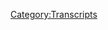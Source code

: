 {{Transcript
    | title         = [[747: November 11, 2022]]
    | caption       = [https://knowledgefight.libsyn.com/747-november-11-2022 Listen to this episode on Libsyn]
    | episodeNumber = [[747: November 11, 2022|747]]
    | length        = 01:12:52
}}

{{MessageBox
    | header     = Warning: Bot Generated Content
    | text       = This transcript was automatically generated by transcription software and likely contains many mistakes and misattributions. Please check the audio for definitive quotes, attribution, and context.
    | image      = N3yvass4myg91.webp
    | imagewidth = 50px
    | id         = warning
}}

{{TranscriptBlock
    | name      = Alex Jones
    | timestamp = 00:00:04.000
    | text      = Red Alert. Red alert. Red alert. Red alert. Knowledge five days. Damn, Jordan, I'm sweating. Knowledge party.com It's time to pray.
}}

{{TranscriptBlock
    | name      = Donald Trump
    | timestamp = 00:00:21.000
    | text      = I have great respect for knowledge like knowledge.
}}

{{TranscriptBlock
    | name      = Alex Jones
    | timestamp = 00:00:25.000
    | text      = I'm sick of them posing as if they're the good guys. Xiang V or the bad guy. Knowledge.
}}

{{TranscriptBlock
    | name      = Donald Trump
    | timestamp = 00:00:30.000
    | text      = Dan and Jordan knowledge fight.
}}

{{TranscriptBlock
    | name      = Alex Jones
    | timestamp = 00:00:35.000
    | text      = Need money. Andy and Andy are shopping Andy and Ken handy in Kansas. Bray Andy in Kansas, you're on the airplane for a huge fan. I love your word, knowledge by knowledge fight.com. Hey,
}}

{{TranscriptBlock
    | name      = Dan
    | timestamp = 00:00:59.000
    | text      = everybody, welcome back to knowledge Friday. I'm Dan. I'm Jordan. We're a couple dudes like to sit around worship at the altar of saline and talk a little bit about Alex Jones.
}}

{{TranscriptBlock
    | name      = Jordan
    | timestamp = 00:01:07.000
    | text      = Oh, indeed, we are damn Jordan. Dan. Jordan, I have a quick question for Dan, what's your bright spot
}}

{{TranscriptBlock
    | name      = Dan
    | timestamp = 00:01:11.000
    | text      = today? Well, my bright spot today is I'd like to thank everybody who responded to the call for submissions. Yes, to the anticommunism library more than you would have expected. There have been a few and I appreciate it. We will start building that. And, you know, go. We'll see where that takes us. It's a very exciting new project. I mean, I hope it's not back to the 60. Me as well. But we'll see. I want to try and create a nice compendium of Yeah, on to the zoom.
}}

{{TranscriptBlock
    | name      = Jordan
    | timestamp = 00:01:45.000
    | text      = I mean, you quite almost literally want to always have the documents at this point. Yeah, yeah. You want
}}

{{TranscriptBlock
    | name      = Dan
    | timestamp = 00:01:51.000
    | text      = them? Yeah, man. And there's something like so interesting about holding these, like these pieces of weirdo history, like these American opinions, and one of them is addressed. Some of them have address labels on them. Oh, my God. One of them went to a guy in Monaco.
}}

{{TranscriptBlock
    | name      = Jordan
    | timestamp = 00:02:12.000
    | text      = Okay, yeah. All right.
}}

{{TranscriptBlock
    | name      = Dan
    | timestamp = 00:02:13.000
    | text      = Guy in Monaco was reading John Birch stuff. And somehow that's ended up in my hands. Nuts. Yeah,
}}

{{TranscriptBlock
    | name      = Jordan
    | timestamp = 00:02:19.000
    | text      = there is there is a part of me that he's like, I walked in and I saw those and it was a little bit like catching you with dirty magazines. Like it felt a little bit like, Dan, you shouldn't have those out. Well,
}}

{{TranscriptBlock
    | name      = Dan
    | timestamp = 00:02:31.000
    | text      = wait till wait till they're just everywhere. Exactly. And then also, I wanted to take this opportunity to say to folks, you know, buttons are still coming out. They're still being sent. I hope to have it done by the end of the year to give some just a little bit of an idea. I'm going through the the email inbox from first received to most recent Yeah, and I've 3000 emails. She Yes. We are now boy after sending out I have no idea how many already? Yeah,
}}

{{TranscriptBlock
    | name      = Jordan
    | timestamp = 00:03:04.000
    | text      = there is. There is the thing about us only being two people.
}}

{{TranscriptBlock
    | name      = Dan
    | timestamp = 00:03:08.000
    | text      = Yeah, yeah. Yep. Yep. And having really no situational awareness. How many people are listening to zero? Yeah,
}}

{{TranscriptBlock
    | name      = Jordan
    | timestamp = 00:03:16.000
    | text      = absolutely no concept. We'll have like, I got an email from somebody who's like, we can help you track your listener base. And I was like, that's with what magic? Why, what are you talking
}}

{{TranscriptBlock
    | name      = Dan
    | timestamp = 00:03:27.000
    | text      = about? Yeah, an email. I'm gonna get us in touch with your team. What what are you what? Why talk to Stelter.
}}

{{TranscriptBlock
    | name      = Jordan
    | timestamp = 00:03:34.000
    | text      = That's where we talk. Okay. So you're What about you? My bright spot is, I don't know if you've heard of these two. young up and coming, gentlemen, Dave Anthony and Gareth Reynolds. I've spoken to them. Yes, you have they have still not spoken to me. I think that's on purpose. At this point.
}}

{{TranscriptBlock
    | name      = Dan
    | timestamp = 00:03:52.000
    | text      = I think they would be willing to talk to you.
}}

{{TranscriptBlock
    | name      = Jordan
    | timestamp = 00:03:56.000
    | text      = wheeling. No, they have a new show called the pastimes. And it could not be more like i It is my alley in a way that I can't even comprehend like, newspaper base. Yeah. So what do you does what Dave does, it's completely different from the dial up. See Dave read something to Gareth who reacts to it? No, but he picks a newspaper from, you know, a random place in the past or whatever, and just reads it to you. And the reason that this hit me so hard is because the moment we listened to it, I remembered that when I was growing up in my hometown, there's this historical society that had all these microfiche newspapers. And I fucking read constantly. I loved reading those to the point where one sentence is always stuck out in that sentence like little fragment has always stuck in my head, which is just another hand went missing, like and it's like, I cannot believe I can't believe this
}}

{{TranscriptBlock
    | name      = Dan
    | timestamp = 00:04:55.000
    | text      = yet. Newspapers used to be a little different. And the writing of it was a little different. And it's no a you know, like, the days of hams going.
}}

{{TranscriptBlock
    | name      = Jordan
    | timestamp = 00:05:06.000
    | text      = Local paper support local paper. Write the message. It is it is so much
}}

{{TranscriptBlock
    | name      = Dan
    | timestamp = 00:05:12.000
    | text      = if you want to hear about ham fest, yeah.
}}

{{TranscriptBlock
    | name      = Jordan
    | timestamp = 00:05:16.000
    | text      = I couldn't. I was so angry too when I listened to it because I was like, that was my childhood and they turned it into a show God damn. Show. Exactly, no, but it's great. It's really, really great.
}}

{{TranscriptBlock
    | name      = Dan
    | timestamp = 00:05:29.000
    | text      = I've not had a chance to check it out yet, but I've heard from multiple people that it's quite good. I'll give that a little list. And I'll see if I can reach out to David.
}}

{{TranscriptBlock
    | name      = Jordan
    | timestamp = 00:05:39.000
    | text      = That'll be offensive.
}}

{{TranscriptBlock
    | name      = Dan
    | timestamp = 00:05:41.000
    | text      = So Jordan, today we have an episode to go over. We're going to be talking about Friday's show. That's November 11 2022. Okay. This is post midterm. Post Alex having another half billion dollars tacked on to his shit post having his assets somewhat frozen until there's a hearing in early December, I believe. Yes. So yeah, he's he's, he's no, he's it away. Oh, why do you think but actually, you would not know it by just listening to this episode. This episode is kind of just dumb. And I ended up spending way too much fucking time on something that is completely pointless. And we'll discuss it when we get to it.
}}

{{TranscriptBlock
    | name      = Jordan
    | timestamp = 00:06:23.000
    | text      = Do you mean one of our highlights of the show?
}}

{{TranscriptBlock
    | name      = Dan
    | timestamp = 00:06:26.000
    | text      = Yes. So we'll get down to business on this. But before we do, let's say hello to some new walk. Oh, that's great idea. So first opening arguments as associate Morgan Stringer, thank you so much. You are now ballsy walk.
}}

{{TranscriptBlock
    | name      = Alex Jones
    | timestamp = 00:06:37.000
    | text      = I'm a policy wonk. Thank
}}

{{TranscriptBlock
    | name      = Jordan
    | timestamp = 00:06:38.000
    | text      = you very much I
}}

{{TranscriptBlock
    | name      = Dan
    | timestamp = 00:06:38.000
    | text      = do next Jordans laugh is everything. And I know because I'm a Jordan too. Thank you so much for now policy walk.
}}

{{TranscriptBlock
    | name      = Alex Jones
    | timestamp = 00:06:45.000
    | text      = I'm a policy wonk.
}}

{{TranscriptBlock
    | name      = Dan
    | timestamp = 00:06:46.000
    | text      = Thank you very much. Next gorilla with a Squatch mask like yours.
}}

{{TranscriptBlock
    | name      = Alex Jones
    | timestamp = 00:06:51.000
    | text      = On the post walk.
}}

{{TranscriptBlock
    | name      = Dan
    | timestamp = 00:06:52.000
    | text      = I don't know why I couldn't. I couldn't not read that in the Heroes in a half shell rhythm.
}}

{{TranscriptBlock
    | name      = Jordan
    | timestamp = 00:06:57.000
    | text      = You don't know what just happened? I think I just got kicked in the gut.
}}

{{TranscriptBlock
    | name      = Dan
    | timestamp = 00:07:02.000
    | text      = The man the myth and now the policy wall. Thank you so much. You are now policy.
}}

{{TranscriptBlock
    | name      = Alex Jones
    | timestamp = 00:07:05.000
    | text      = Well, I'm a policy wonk.
}}

{{TranscriptBlock
    | name      = Jordan
    | timestamp = 00:07:06.000
    | text      = Thank you very much.
}}

{{TranscriptBlock
    | name      = Dan
    | timestamp = 00:07:07.000
    | text      = Next Kiki's brightspot delivery service. Thank you so much. You are now policy walk. I'm a policy. Thank you very much and stop it. But I appreciate it. Alyssa. Pam, thank you so much. You are now policy walk.
}}

{{TranscriptBlock
    | name      = Alex Jones
    | timestamp = 00:07:19.000
    | text      = I'm a policy wonk.
}}

{{TranscriptBlock
    | name      = Jordan
    | timestamp = 00:07:20.000
    | text      = Thank you very much.
}}

{{TranscriptBlock
    | name      = Dan
    | timestamp = 00:07:22.000
    | text      = And we had a technocrat in the mix here, Jordan, so thank you so much to Jackson, Mississippi doesn't have running water and no one seems to care. Please send help. Oh, boy. We are not the sort of people to
}}

{{TranscriptBlock
    | name      = Jordan
    | timestamp = 00:07:32.000
    | text      = don't send emergency messages
}}

{{TranscriptBlock
    | name      = Dan
    | timestamp = 00:07:34.000
    | text      = through a timely message.
}}

{{TranscriptBlock
    | name      = Jordan
    | timestamp = 00:07:37.000
    | text      = Oh, no.
}}

{{TranscriptBlock
    | name      = Dan
    | timestamp = 00:07:38.000
    | text      = But you are now technocratic.
}}

{{TranscriptBlock
    | name      = Alex Jones
    | timestamp = 00:07:40.000
    | text      = I'm a policy wonk. Telling you brilliant someone someone sodomized sent me a bucket of poop daddy sharp. Jar Jar Binks has a Caribbean black action. He's a loser. Little little teeny, baby. I don't want to hate black people. I renounced Jesus Christ.
}}

{{TranscriptBlock
    | name      = Dan
    | timestamp = 00:08:00.000
    | text      = Thank you so much. So during today? No, not all the returns have come in? Sure. Drum. And so there's still a little bit of bit of optimism. Here.
}}

{{TranscriptBlock
    | name      = Jordan
    | timestamp = 00:08:13.000
    | text      = Still, when the Senate in this time they might still win the Senate. That's
}}

{{TranscriptBlock
    | name      = Dan
    | timestamp = 00:08:17.000
    | text      = what we're talking about. Right.
}}

{{TranscriptBlock
    | name      = Alex Jones
    | timestamp = 00:08:19.000
    | text      = The Republicans are winning the races in Arizona, and Nevada, despite beach days. out of the woods yet stay with us for this live emergency broadcast. It's Friday.
}}

{{TranscriptBlock
    | name      = Dan
    | timestamp = 00:08:31.000
    | text      = So they lost both of those. Yeah. But hope springs eternal on Friday. Yeah. And they have not had to turn this into a voter fraud conspiracy just yet. It is kind
}}

{{TranscriptBlock
    | name      = Jordan
    | timestamp = 00:08:42.000
    | text      = of funny how they like if they had would've been wit, if the Democrats had been waiting by more, the Republicans almost would have been in a more comfortable position to claim that it was fraud, as opposed to having like a lead for so long that they're like, well, we can't call it fraud yet. You know, like, we
}}

{{TranscriptBlock
    | name      = Dan
    | timestamp = 00:09:00.000
    | text      = don't say fraud until you see the whites of their
}}

{{TranscriptBlock
    | name      = Jordan
    | timestamp = 00:09:03.000
    | text      = ugly but also, you know,
}}

{{TranscriptBlock
    | name      = Dan
    | timestamp = 00:09:05.000
    | text      = so Alex is a news story that has nothing to do with the political sphere. And I thought this was really really shitty.
}}

{{TranscriptBlock
    | name      = Alex Jones
    | timestamp = 00:09:13.000
    | text      = There's a lot of other big news, we're gonna be hitting. You know, in the last 20 years, they've used mRNA technology in hundreds of studies, with volunteers, not just here, but around 20 years, you know of and in every case, a large portion of the individuals that have been tested on them die horribly painful deaths. Their brains rot their livers liquefy their blood. coagulates. Right. And it's happened again. New York man dies while being treated with experimental gene editing technology. CRISPR. What do you think they just did? With the mRNA shots to hundreds and hundreds And hundreds if not over a million people that dug it.
}}

{{TranscriptBlock
    | name      = Dan
    | timestamp = 00:10:02.000
    | text      = So Alex has not in any way established that mRNA technology used in tests in the past has killed a ton of people. I would fact check this, but he's not being specific about what tests he's talking about. So he's not even really making a claim worth being taken seriously. If he has some examples, I'd be happy to engage with him at that point, but this is just talking shit. What Alex is saying isn't true. And that's why he has no specifics. Well,
}}

{{TranscriptBlock
    | name      = Jordan
    | timestamp = 00:10:25.000
    | text      = based upon what he's saying the description of the symptoms that he's describing brain rot, it is happening, liver, it has happened one time before that I can recall and that was at a certain point. The Ark of the Covenant was opened. Sure. RNA Ark. Yes, exactly. And if you don't avert your eyes from the mRNA, that's what happened. RNR m&r Mr.
}}

{{TranscriptBlock
    | name      = Dan
    | timestamp = 00:10:49.000
    | text      = Mr. anarch. And Matt.
}}

{{TranscriptBlock
    | name      = Jordan
    | timestamp = 00:10:51.000
    | text      = I'm Mr. anarch. Yes, yes, there
}}

{{TranscriptBlock
    | name      = Dan
    | timestamp = 00:10:52.000
    | text      = we go. So as for this New York man, Alex doesn't have any of the information on this that's worth reporting. Like there's nothing that he knows. That brings us to the level of it being something that should be on his show, right. And he's being a real shithead. Yeah, this is about 27 year old Terry Horrigan, who suffered from a very rare form of muscular dystrophy. His brother, Richard was the head of a nonprofit called cure rare disease, which had led a push for exploring gene editing therapy possibilities for conditions like the one his brother had. Dairy was going to get a tailor made treatment, and had signed up for it. But he passed. According to stat news, quote, it's unclear when or even if he received the experimental treatment. In reality, this is a rare condition that is pretty commonly fatal. It's been estimated that between the ages of 20 and 2586, out of 1000, patients with this condition would die. And past the age of 40. That number goes up to 336 out of 1000. Every year. Yeah, the median survival age of someone born in the year that Terry was with this condition is 28.1 years, right, which is close to 27, which was the age that he is right. We don't know if he even got the treatment. And even if he did, we have no idea if it was connected to his passing. Even if we do find out that it was connected to the treatment, it wasn't an mRNA treatment, and this has nothing to do with COVID vaccines. Alex is a monster trying to capitalize on this young man's death and exploit him. So he can be used as a prop to push anti Vax bullshit. It's disgraceful. And if I were this guy's brother, I would probably think about suing Yeah,
}}

{{TranscriptBlock
    | name      = Jordan
    | timestamp = 00:12:24.000
    | text      = yeah, I mean, this, leave this one alone, I feel like this is a situation, if I understand correctly, where there's a nonprofit does, like geared towards people who have diseases that are essentially, you know, impossible for a pharmacy company or anything to think, well, we need to develop a therapy for them, it wouldn't be within their profit motive, right. So you're not going to wind up getting all of the trials and everything you need to develop any therapy within any kind of reasonable length of time through the FDA or all of those possible channels. If you go through all these testings and all that stuff, something along those lines, where it is, hey, we've got this rare disease. We've got people who are in a situation where it's like, hey, oh, my God, this hasn't been tested enough. Who fucking cares? Man?
}}

{{TranscriptBlock
    | name      = Dan
    | timestamp = 00:13:12.000
    | text      = I don't know. Another one. I haven't looked into it enough to know. So I don't want to sign off on your description. I'm not saying that there has to be some safe and done like, vitro course. Right?
}}

{{TranscriptBlock
    | name      = Jordan
    | timestamp = 00:13:25.000
    | text      = I'm not I'm not saying they're like, Hey, we found something in the woods. Let's see
}}

{{TranscriptBlock
    | name      = Dan
    | timestamp = 00:13:29.000
    | text      = if it works. I don't think I don't think it is like that. But I do. I do think that there is something to the, the, you know, just the reality that some of these larger pharmaceutical companies wouldn't explore, it wouldn't be in their interest to explore some of these things. So that's some of the work that's left to smaller nonprofits. That's more
}}

{{TranscriptBlock
    | name      = Jordan
    | timestamp = 00:13:48.000
    | text      = my Yeah, my my description is that they wouldn't have any reason because they are about money.
}}

{{TranscriptBlock
    | name      = Dan
    | timestamp = 00:13:53.000
    | text      = Yeah. And, you know, this, this is said, No matter no matter what, and Alex using it, for his own purposes, sucks, and he can go fuck himself. Just leave everybody
}}

{{TranscriptBlock
    | name      = Jordan
    | timestamp = 00:14:03.000
    | text      = like that alone.
}}

{{TranscriptBlock
    | name      = Dan
    | timestamp = 00:14:04.000
    | text      = So now back to politics.
}}

{{TranscriptBlock
    | name      = Alex Jones
    | timestamp = 00:14:06.000
    | text      = So that's coming up as well. And boy, a bunch of globalist have come out announced world government. We've got that for him.
}}

{{TranscriptBlock
    | name      = Jordan
    | timestamp = 00:14:12.000
    | text      = I was nice of them, and got that free return. Coming up next, you're gonna jump
}}

{{TranscriptBlock
    | name      = Alex Jones
    | timestamp = 00:14:18.000
    | text      = right into all of the election news. And boy, we suspected fraud Tuesday night, but now the evidence is overwhelming. You've got the trump the Santa Civil War kicked off by Trump got mixed feelings about that.
}}

{{TranscriptBlock
    | name      = Jordan
    | timestamp = 00:14:32.000
    | text      = But you do. I mean, that's how civil wars are supposed to work. You're supposed to have mixed feelings. I mean, you know, when you're fighting brother against brother, the point, not the ideological let's stop slavery part. Obviously.
}}

{{TranscriptBlock
    | name      = Dan
    | timestamp = 00:14:45.000
    | text      = Alex doesn't have mixed feelings about the Civil War. mixed feelings about this one. Yes. So Alex has no concrete evidence in any way of election fraud. Sure, but he has now definitively proven it. Yeah. Also every single app pisode not every episode but a lot of episodes you can go back through like a decade ago, 15 years ago and he'll say the globalists are announcing world government it is they finally come out and said it, though again, really, wow. The blase
}}

{{TranscriptBlock
    | name      = Jordan
    | timestamp = 00:15:12.000
    | text      = nature of the way he describes it too, as though it's another blind news item coming up. Like listen, if there's actually World Government announced, I'm going to hear about it as more of a big deal. The globalists
}}

{{TranscriptBlock
    | name      = Dan
    | timestamp = 00:15:23.000
    | text      = have announced world government and in other news, squirrel waterski.
}}

{{TranscriptBlock
    | name      = Jordan
    | timestamp = 00:15:28.000
    | text      = Exactly. Another ham stolen. Stolen. Yes, exactly.
}}

{{TranscriptBlock
    | name      = Dan
    | timestamp = 00:15:34.000
    | text      = So Alex does not like this idea that Trump and DeSantis are fighting. And I get it. I understand.
}}

{{TranscriptBlock
    | name      = Alex Jones
    | timestamp = 00:15:41.000
    | text      = Also, we're going to be looking at what Trump said last night on his Twitter social coming out and attacking Governor DeSantis not a good idea. That's exactly what the corporate media wants. They that CNN, New York Times, Fox News, all of the establishment media, other than a few exceptions, like Eric Carlson, have come out and have praised the Sanish and attacked Trump and said that Trump's The reason we didn't win bigger in the midterms and all this made up garbage to get us fighting with each other and Trump with his ego as big as the moon has taken the bait you know, I love Trump and come out and attack the Santas with a Santa says never attack from and so now it's not about a stolen election or an attempt to steal. Now it's not about Biden being at and a geriatric patients not about Fetterman manga, mentally destroyed, giant zombie goblin leader. It's none of that. It's all about Trump, the Santas and Trump is the reason Republicans didn't win bigger total distraction from reality and Trump has waded straight into it and is attacking to Sanders. I wish he would just stop.
}}

{{TranscriptBlock
    | name      = Dan
    | timestamp = 00:16:54.000
    | text      = Zombie goblin leader, Alex was struggling to land that sentence. Ooh, boy. So you can hear Alex expressing something in this clip that makes a lot of sense. He doesn't like the idea of Trump and DeSantis fighting because that's a competing narrative from his own. And it's one that he can't really profit from. Alex wants all the right wing audience to be swept up in the stop the steel type stuff where he could do another dumb caravan tour and yell at rallies about how much proof he has of election fraud. That's great for Alex because he can make a lot of money off that he never has to prove a damn thing and he gets to be seen as the crusading hero of the Patriots. Conversely, Trump DeSantis is a dead end. That fight is no good for Alex because neither choice is really that great for his bottom line. And if the audience is forced to pick a side because they're fighting, Alex is expected to have a position. Yep, Alex's already done his whole I give Trump two weeks to come out against the vaccine, or else I'll attack him and Trump didn't give a single shit. Alex has already embarrassed himself with his constant. I swear I'm leaving this time for real stuff that he does. If he does actually decide that he doesn't want to be on Trump's side anymore, who cares? It won't have any impact and the only result will be pissing off the members of his audience that still like Trump, and staying as things are and being on Trump's team again is also embarrassing because Alex made all these ultimatums and Trump didn't care which shows that Alex is a spineless coward. On the flip side, going over to DeSantis has its own problems. Many of the listeners, particularly long term listeners have a little bit of hero fatigue. They were sold a bill of goods about how Trump was going to change everything and he was the God appointed leader they needed to trust no matter what and what did it amount to, basically nothing but chaos and an ego driven asshole picking fights. Having gone through all that it's understandable if many of the listeners aren't super keen to adopt a new God King, once bitten, twice shy and all that you would think there's problems here with this fight. This is not the state of affairs Alex wants to see, in a perfect world, Trump and DeSantis would work together or at very least, they would be like kind of respecting opponents. So Alex wouldn't have to pick aside this early. This is clearly bad for his wallet at this point.
}}

{{TranscriptBlock
    | name      = Jordan
    | timestamp = 00:19:01.000
    | text      = Yeah. I mean, I feel like the the main issue for him is he's kind of pot committed with Trump less because of the electoral reality kind of situation. And more so just because of the personality connection to the two of them. He's not going to relate to DeSantis and DeSantis is never going to give Alex a bone.
}}

{{TranscriptBlock
    | name      = Dan
    | timestamp = 00:19:26.000
    | text      = Probably not. You know, although, you know, you never really would think that I'd be been surprised by stuff true. That is true. Just antas could get desperate.
}}

{{TranscriptBlock
    | name      = Jordan
    | timestamp = 00:19:36.000
    | text      = True, but I mean, if the point that everybody is making about their fight is that people are tired of Trump and would rather have DeSantis someone who is less like Trump, it makes even way less sense for Ed DeSantis to be like, and now Alex is my buddy row. You don't want that loud, bombastic asshole right
}}

{{TranscriptBlock
    | name      = Dan
    | timestamp = 00:19:54.000
    | text      = round. Yeah, it would sort of lessen the appeal of the I'm not Trump. Exactly. Yeah. You make a good point there. Yeah. So I feel like we're I think that is right. You're right that Alex is sort of pot committed with Trump. Yeah. But I also don't think he understands that Not at all. And he should, you know, just like on our last episode, Alexander was saying that Infowars there his ride or dies, right, right. And I think Alex should stay to his his word and be a ride or die with Trump.
}}

{{TranscriptBlock
    | name      = Jordan
    | timestamp = 00:20:24.000
    | text      = Here's what I say. Here's what I say that they have to do. This is the smart play for Alex, okay. Say I don't care which of them comes out on top. Because whoever comes out on top is going to be the better candidate, because they're going to fight each other so much harder than any Democrat could fight, that all of their bullshit will be out. And by the time that we're ready to play against the Democrats will be unstoppable. iron sharpens iron that kind of
}}

{{TranscriptBlock
    | name      = Dan
    | timestamp = 00:20:52.000
    | text      = I like this. Except it doesn't work when it's Trump and dissent because that's gonna get so ugly. I know. But that's what they want. Right? So but they don't know because you you can't hold back while it's getting ugly. Right? Like, like, let's see who comes out on top. everyone's throat shit.
}}

{{TranscriptBlock
    | name      = Jordan
    | timestamp = 00:21:11.000
    | text      = But that's, that would be the fun thing. That's what they that's what they what would drive money to Alex is nonstop fighting.
}}

{{TranscriptBlock
    | name      = Dan
    | timestamp = 00:21:19.000
    | text      = Sure, but you'd have to have your side in the back can't. You can't have nonstop fighting and it being like, well, let's look at these two fight, like watching Trump and Hillary in 2016 wouldn't have been valuable to Alex if he wasn't like into Trump and hated Hillary. Sure. Sure. Sure. That is what drove the interest of the audience. Right? And so like, if it's two guys who you're both you're supposed to like both of them, and they fucking hate each other. Right? That's kind of difficult. But here's
}}

{{TranscriptBlock
    | name      = Jordan
    | timestamp = 00:21:49.000
    | text      = the thing that people are discounting. And that is that the way you get famous is you have rat battles, man, I'm talking
}}

{{TranscriptBlock
    | name      = Dan
    | timestamp = 00:21:58.000
    | text      = about now hold on. You gotta
}}

{{TranscriptBlock
    | name      = Jordan
    | timestamp = 00:22:01.000
    | text      = have to pocket bigger you got to have two people rival and you got to have fights going on. And then everybody is like, Oh, we got to pay attention to this. That's the way you do it does. It
}}

{{TranscriptBlock
    | name      = Dan
    | timestamp = 00:22:11.000
    | text      = just shows up and he's like, drop a beat. Do it?
}}

{{TranscriptBlock
    | name      = Jordan
    | timestamp = 00:22:13.000
    | text      = Absolutely. Alex is like, Oh, no. Yeah.
}}

{{TranscriptBlock
    | name      = Dan
    | timestamp = 00:22:18.000
    | text      = So anyway, Alex doesn't like Trump statements that he made on truth social, but he also thinks it's true.
}}

{{TranscriptBlock
    | name      = Alex Jones
    | timestamp = 00:22:24.000
    | text      = Also set to announced run for president great amount of trouble with the shots. I wish he would have come out against him, like the Sanderstead. But overall, the globalist hate Trump more than anybody, he's anti New World Order. He's obviously better than the Democrats. But it just we need to not be fighting with each other. Ladies and gentlemen, we need not be battling with each other. It really is that simple statement by President Donald J. Trump for the president United States of America. And he goes into about Fox News is basically boosting the Sanusha not him for president and he made the Santas and the Santa says all these Neo cons fluttering around him that he's meeting with, which is true. I don't like Jeb Bush hanging around. I don't like Mitt Romney hanging around. But you know what Trump's hung out with all those guys to feel they tripled, stabbed him in the back. So the jury's out on that with DeSantis and I'm not gonna get in this house pageant of Trump's better or the Sanders is better or Trump's worse or the sadness is worse. I'm just going to do it. And people need to stay focused on inflation. The open borders exploding crime, the war in Ukraine, the poison shots how they're trying to come back out with more force injections and lock down to the future.
}}

{{TranscriptBlock
    | name      = Dan
    | timestamp = 00:23:39.000
    | text      = Um, a good luck trying to take some kind of a high road Yeah, this show is like a gossip show for the extreme right like as soon as word start flying it's gonna be like all Alex could talk about Yeah, and if he doesn't, his audience will be calling in and they'll be like, you know, what do you think about this? It'd be so conspicuous if he doesn't get in the mud and make it a beauty pageant and absolutely
}}

{{TranscriptBlock
    | name      = Jordan
    | timestamp = 00:24:01.000
    | text      = zero people think that or zero people want that. We all got to come together message from Alex. Yeah, you can have though some people on the right want though. We should all come together. Maybe most of them want that. But you're not going to Alex to get it?
}}

{{TranscriptBlock
    | name      = Dan
    | timestamp = 00:24:19.000
    | text      = No, but I also think that you're maybe mischaracterizing what he means by that. Oh, no, of course he doesn't mean let's get kumbaya here. No, no, it means is more like we all gotta get together with the narrative. Get let this be the thing everybody's talking about. Because if it is, I can't I got no room to play here. Right?
}}

{{TranscriptBlock
    | name      = Jordan
    | timestamp = 00:24:38.000
    | text      = But you don't want Alex to be the guy saying don't fight. He's Alex fucking Jones.
}}

{{TranscriptBlock
    | name      = Dan
    | timestamp = 00:24:43.000
    | text      = Well, maybe you know, on January 6, there was yelling in the bullhorn telling everybody cool it
}}

{{TranscriptBlock
    | name      = Jordan
    | timestamp = 00:24:48.000
    | text      = hasn't gotten better since then. Has it?
}}

{{TranscriptBlock
    | name      = Dan
    | timestamp = 00:24:51.000
    | text      = So yeah, Trump took the bait. Sure. I don't know who was baiting who was baiting him, I don't know. DeSantis and instead
}}

{{TranscriptBlock
    | name      = Alex Jones
    | timestamp = 00:24:57.000
    | text      = of making it a About the Democrats trying to steal the election and blunting the victory instead of making it about how we need to get rid of the Republican neocon, Rhino, corporatist leadership, like Mitch McConnell and others, instead of that, it's all about Trump and DeSantis. And that's why the Republican establishment has weighed in with the liberal media to try to create a Trump DeSantis rift and old 45 as taking the bait like a big old bash. You put a purple worm in front of
}}

{{TranscriptBlock
    | name      = Dan
    | timestamp = 00:25:31.000
    | text      = Trump didn't take any bait. He's just an asshole who lashes people constantly. Yeah, he feels like his position in the extreme right wing sphere is threatened by DeSantis because it is so he's attacking him. It's honestly shocking that Trump waited until after the midterm 100% I guess that's a pretty good strategy. Like you don't want the Democrat to win the Florida Governor race, particularly because Trump lives in Florida. So you wait until immediately after to attack because at this point, it's about the 2024 general election. Still, that is an amazing amount of restraint for someone like Trump to if that's true,
}}

{{TranscriptBlock
    | name      = Jordan
    | timestamp = 00:26:03.000
    | text      = that's true. I mean, what it goes back to what Alex said earlier of, like Trump attacked with it and DeSantis didn't nobody attacked first. And it's like, yeah, what do you do you expect Trump to only attack in retaliation? That's the way you view him?
}}

{{TranscriptBlock
    | name      = Dan
    | timestamp = 00:26:19.000
    | text      = Yeah, Trump is a pacifist. Do you? Come at him? He's,
}}

{{TranscriptBlock
    | name      = Jordan
    | timestamp = 00:26:22.000
    | text      = he's not at all aggressive. Yeah, no, no. Yeah. Okay. All right. Gotcha. Gotcha.
}}

{{TranscriptBlock
    | name      = Dan
    | timestamp = 00:26:27.000
    | text      = So here's some good news was that it's not good news. But it's kind of fun. Oh, when he's still reporting from the big board this Friday. I like to imagine that he hasn't like he's
}}

{{TranscriptBlock
    | name      = Jordan
    | timestamp = 00:26:41.000
    | text      = still there. He's tied with one ankle to a chain. Yeah.
}}

{{TranscriptBlock
    | name      = Dan
    | timestamp = 00:26:45.000
    | text      = He's got his his tie his neck tie, like, I'm done. And he's, he's haggard. But he's still at the big board. And he is checking in on Arizona here.
}}

{{TranscriptBlock
    | name      = Owen Shroyer
    | timestamp = 00:26:54.000
    | text      = Let's talk about where we stand right now. I don't like what I'm seeing in Arizona. And despite the confidence that lake and masters still have, that these late night, last minute ballot dumps, you're gonna favor them. I'm just not seeing it, Alex, they're not getting the returns, they thought they thought they were going to be getting about 60, even even 70% of some of these last minute returns coming from more conservative areas. They're just not getting it. They're just not getting it. In fact, Katie Hobbs lead was actually extended last night, with the late night last minute ballot drops still coming in, they say 82% are in. So I this is gonna be a miracle comeback at this point, I think for Kerry lake. And then even farther behind now is Blake masters to the incumbent Mark Kelly. I that that will take a miracle at this point for masters to pull this one off. I don't know how he does the returns are not coming in favorable right now for Republicans. And it's been shown that the incumbents did really well.
}}

{{TranscriptBlock
    | name      = Dan
    | timestamp = 00:27:55.000
    | text      = So there was a minute of Oh, and sort of covering the election results and not making it a conspiracy, which I was surprised by I don't know what I'm hearing. Well, I mean, it's it is what it is. I mean, it's pretty much just kind of like here's, here's numbers are coming in.
}}

{{TranscriptBlock
    | name      = Jordan
    | timestamp = 00:28:11.000
    | text      = No, no, no. I mean, I know what I'm hearing. Right. You know, like, I know that I'm hearing Wolf Blitzer at the board. I'm frustrated that one Wolf Blitzer isn't tied to the board to Sure. And to that, it's Oh, when doing this what has happened? I
}}

{{TranscriptBlock
    | name      = Dan
    | timestamp = 00:28:26.000
    | text      = think maybe the Olin kind of like, experienced it on midterm night. Yeah, he was like,
}}

{{TranscriptBlock
    | name      = Jordan
    | timestamp = 00:28:33.000
    | text      = I gotta get checks in that trick.
}}

{{TranscriptBlock
    | name      = Dan
    | timestamp = 00:28:35.000
    | text      = Gotta get better at this baby. This is my baby. Let me let me give this another shot. Let me see if I can just say some information instead of some dumb bullshit about Philadelphia County.
}}

{{TranscriptBlock
    | name      = Jordan
    | timestamp = 00:28:45.000
    | text      = I'm bummed out because I've got Alex giving me let's all come together. And I've got Oh, I'm trying to be a journalist. This is This is
}}

{{TranscriptBlock
    | name      = Dan
    | timestamp = 00:28:54.000
    | text      = bullshit. I mean, no one does. Does Don't say a bunch of dumb shit.
}}

{{TranscriptBlock
    | name      = Jordan
    | timestamp = 00:28:57.000
    | text      = Well, yeah. But he's trying to be a
}}

{{TranscriptBlock
    | name      = Dan
    | timestamp = 00:28:59.000
    | text      = jerk. And he also says some things that are like a fair point. This was
}}

{{TranscriptBlock
    | name      = Owen Shroyer
    | timestamp = 00:29:03.000
    | text      = a three headed monster, if you will, or a trifecta of the new brand of conservative the fighter, the one that takes on the media, the one that takes on the establishment, the one that's not afraid to back Trump or give him trouble if they have to. And Centrelink in this race in Arizona saying this could be a determining factor of what the future of the Republican Party looks like. If we have big wins in Arizona. This new breed of Republican that lake and masters and holiday represent is going to be the the type of person that Republicans may want to put forward while they're not winning. Yeah.
}}

{{TranscriptBlock
    | name      = Dan
    | timestamp = 00:29:39.000
    | text      = I mean, he's giving an assessment of, you know, hey, this was this new new idea this these are our kind of candidates and they are all losing
}}

{{TranscriptBlock
    | name      = Jordan
    | timestamp = 00:29:49.000
    | text      = we tried unqualified, stupid assholes, and we thought it was working really well there for a while, but now it doesn't seem like is Oregon.
}}

{{TranscriptBlock
    | name      = Dan
    | timestamp = 00:29:57.000
    | text      = Oh, we took the wrong message from 2020 Hey, our message was everything is stolen. Not a great lesson doesn't help. Everything was stolen. Let's run weirdos. Let's
}}

{{TranscriptBlock
    | name      = Jordan
    | timestamp = 00:30:08.000
    | text      = do it again, baby run it again. Anyway,
}}

{{TranscriptBlock
    | name      = Dan
    | timestamp = 00:30:11.000
    | text      = I think that here's where things fall apart for one,
}}

{{TranscriptBlock
    | name      = Owen Shroyer
    | timestamp = 00:30:15.000
    | text      = and then the run off would just be like, gravy for them if they can get that in Georgia, which sadly I kind of expect them to win. At this point. I'm not sure what the Republican plan is for Georgia. If they think going on get another abortion is the key. If they think going on Sean Hannity is the key, then they're going to lose. Period. That's it. End of sentence. They have no boots on the ground. They have no plan. Nothing from McConnell. Where is McConnell, by the way? Anybody heard from McConnell these last couple days? No, he's hiding in a hole. He's loving what he's seeing. He wants to lose the Senate. He wants to lose the Senate so he can blame it on Donald Trump. Sure. And then make his number one initiative from now till 2024 is to get Trump out of the party, no matter what you the voter think this is what it's all about. This is the new battle for the GOP.
}}

{{TranscriptBlock
    | name      = Dan
    | timestamp = 00:31:11.000
    | text      = This is a good conspiracy. Yeah, it really is. It is not too far to be it's not like you're not you're not being overly ambitious. You are obviously there is a understandable and believable problem. And that is that Mitch McConnell is pissed off about Trump basically taking over the GOP indeed. So in order to resolve this, you tank the midterms, and you blame it on Trump. Right? And just like that, you're out of the woods and you're, you're safe. It's not quite that simple. No, but yeah, but but in terms of a conspiracy that you're gonna make about losing the midterms?
}}

{{TranscriptBlock
    | name      = Jordan
    | timestamp = 00:31:48.000
    | text      = Pretty good. Well, I mean, as far as the conspiracy goes, I don't even think that's a conspiracy theory so much as it is like, Okay, I think this might be a fairly workable plan that might work. You know, and if because McConnell's plans have so far worked, I wouldn't put it past him to have a good plan. Uh huh.
}}

{{TranscriptBlock
    | name      = Dan
    | timestamp = 00:32:07.000
    | text      = Well, I think that staying the majority leader is probably more important to him, probably. But that like, what you're saying is totally accurate. There is a like an A to B to C of the plan. Yes. Make sense?
}}

{{TranscriptBlock
    | name      = Jordan
    | timestamp = 00:32:23.000
    | text      = It works. You can I mean, I don't know if it works or works.
}}

{{TranscriptBlock
    | name      = Dan
    | timestamp = 00:32:27.000
    | text      = But things things fall apart. In stage three, I say yes. That's the part where you blame Trump and magically, everybody doesn't like him. Yeah, that part is going to be a little bit of a problem and execution. I mean,
}}

{{TranscriptBlock
    | name      = Jordan
    | timestamp = 00:32:37.000
    | text      = you can see that he's probably helping juice the media narrative go along, and all that stuff. But again, it's clearly getting yelled at by the people that like Trump, you know, it's not like they he's he's tricked them into liking him more. It's just
}}

{{TranscriptBlock
    | name      = Dan
    | timestamp = 00:32:51.000
    | text      = rare that you hear a conspiracy being thrown out by someone at Infowars that like, well, at least has the grammar of conspiracy.
}}

{{TranscriptBlock
    | name      = Jordan
    | timestamp = 00:33:00.000
    | text      = Well, I mean, it is. And it's also such like, it is not it's not out of reach. I mean, he lit McConnell a phenomenal blind it out of reason. No, McConnell blocks a Supreme Court justice, you know, like, there's, there's a plan behind that it's not clear like A to B to C, like, if I do this, then this will happen. We'll get Trump and then we'll fill that seat. Finally, there was always the possibility that Hillary was going to win, and they were going to have to fill it. But he's the one who orchestrated that whole idea. A long shot. Exactly. And giving him this as a long shot. Why not? You know, I don't know if it happened this way at all here my saying it's reasonable to think that he might have tried to hear me
}}

{{TranscriptBlock
    | name      = Dan
    | timestamp = 00:33:44.000
    | text      = out. Okay. All right. I don't think that this is I don't think this happened. I think it's probably agree with you on that. Yes, yes. Now, 10 years from now, if someone writes a book, and it's a tell all where Mitch McConnell says, I through those midterms in order to get Trump out of my hair. Yeah. I don't think I'd be
}}

{{TranscriptBlock
    | name      = Jordan
    | timestamp = 00:34:00.000
    | text      = that surprised. Exactly. Yes. That's what I'm saying.
}}

{{TranscriptBlock
    | name      = Dan
    | timestamp = 00:34:03.000
    | text      = I also don't think it happened. And I don't think there's any evidence for it.
}}

{{TranscriptBlock
    | name      = Jordan
    | timestamp = 00:34:06.000
    | text      = I agree with that, too. Okay. Yes. As long as we're on the same page. Yes.
}}

{{TranscriptBlock
    | name      = Dan
    | timestamp = 00:34:10.000
    | text      = So anyway, the Trump DeSantis thing is bait.
}}

{{TranscriptBlock
    | name      = Alex Jones
    | timestamp = 00:34:12.000
    | text      = You're absolutely right. And that's why we cannot take the bait and get into this DeSantis versus Trump. Trump versus a Santa is garbage and Trump is really taking the bait, and we care about Trump but you're absolutely right. We need to focus on the Republican leadership. And on this election fraud and on issues we've got to get that talking point out our millions of listeners right now viewers can do that. Folks. Don't take the bait of this. Trump the Santas garbage. We got to stay on McConnell, Kevin McCarthy, we got to stay on these elections. We got to stay on the issues.
}}

{{TranscriptBlock
    | name      = Dan
    | timestamp = 00:34:42.000
    | text      = There is no bait. It's Trump being an asshole. Yeah. I don't know.
}}

{{TranscriptBlock
    | name      = Jordan
    | timestamp = 00:34:48.000
    | text      = I mean, the the the irony, of course is that they have no governing ability policy ideas and anything? No. So if you're gonna the issues are tough. Yeah, exactly. Yeah, I can't believe they're all saying that, like they haven't very clearly been removing anyone with ideas. As as a matter of principle
}}

{{TranscriptBlock
    | name      = Dan
    | timestamp = 00:35:12.000
    | text      = we have to stick to the policy conversation.
}}

{{TranscriptBlock
    | name      = Jordan
    | timestamp = 00:35:15.000
    | text      = What policy?
}}

{{TranscriptBlock
    | name      = Dan
    | timestamp = 00:35:17.000
    | text      = What policy locker up?
}}

{{TranscriptBlock
    | name      = Jordan
    | timestamp = 00:35:19.000
    | text      = When was the last time you heard of a tax plan? That was fucking anything reasonable?
}}

{{TranscriptBlock
    | name      = Dan
    | timestamp = 00:35:26.000
    | text      = Can I suggest lock her up?
}}

{{TranscriptBlock
    | name      = Jordan
    | timestamp = 00:35:28.000
    | text      = How about a 10% flat tax across? Those are what issues are you talking about?
}}

{{TranscriptBlock
    | name      = Dan
    | timestamp = 00:35:33.000
    | text      = 999
}}

{{TranscriptBlock
    | name      = Jordan
    | timestamp = 00:35:34.000
    | text      = saying Herman Cain say?
}}

{{TranscriptBlock
    | name      = Dan
    | timestamp = 00:35:37.000
    | text      = So, you know, if you're doing a post mortem here on the on the midterms, you're gonna find a lot of places to place blame. And Alex has an interesting one.
}}

{{TranscriptBlock
    | name      = Alex Jones
    | timestamp = 00:35:47.000
    | text      = A lot of things happen. publican, overconfidence. The media put out there, oh, Republicans are gonna win no matter what you have to vote. But we know there was the same playbook of fraud in the key battleground states we saw before the unexplained ballot drops in Georgia and Michigan and Pennsylvania and Nevada and Colorado.
}}

{{TranscriptBlock
    | name      = Dan
    | timestamp = 00:36:09.000
    | text      = So none of that none of that is real know. Everything is the globalist fault, though. Apparently, even your feelings are just the result of the globalists tricking you into feeling that way. Yeah. Is that That's crazy. Yeah. So I guess the GOP overconfidence was part of why they didn't win the midterms. And that was caused by the globalists in the media who were saying that the GOP was going to win, which caused Republicans to stay home and not vote right. Which is stupid. Yes, I'm not sure that many of the voters Alex is talking about take their voting cues from the mainstream media. But an even bigger problem is that Alex was constantly talking about how the midterm was going to be a red tsunami and a bloodbath if reporting that the GOP was gonna win big is actually a psyop to lower GOP voting than Alex is the guiltiest party of that. Also, Alex has presented literally nothing to support his claims of voter fraud and irregularity. This is just something he can assert with no evidence, and it's accepted as proven by the audience at this point. They've been taught to feel that everything that they don't win has been stolen from them. So no proof is necessary to defend this claim that they feel is deeply true.
}}

{{TranscriptBlock
    | name      = Jordan
    | timestamp = 00:37:14.000
    | text      = Yeah. Yeah, it is. It is funny. I was talking to my my family, and they're, they're not election voter fraud, like, Oh, they're stealing elections so much as they're like, Well, I mean, obviously they steal elections. Everybody steals elections, like there's no fair election. You know, if Democrats are stealing elections, Republicans are stealing like, there's never there's there's an equilibrium. That's simultaneous with the real one where nobody's doing voter fraud. They've just moved it over to everyone. Everyone's doing voter fraud. You know, it's like it's like a switch.
}}

{{TranscriptBlock
    | name      = Dan
    | timestamp = 00:37:49.000
    | text      = It's weird. It's bizarro world. Yeah, it is. Bizarro world Dark Universe.
}}

{{TranscriptBlock
    | name      = Jordan
    | timestamp = 00:37:55.000
    | text      = Yeah, it's, uh, you know, everybody voted. But also everybody stole the same amount of votes that other people stole, so it all kind of washes out.
}}

{{TranscriptBlock
    | name      = Dan
    | timestamp = 00:38:03.000
    | text      = This isn't this isn't gonna get better. No. So anyway, we got a guest chair. He may or may not have shown up on midterm Eve, but I don't know. Michael endow now. We got Roger
}}

{{TranscriptBlock
    | name      = Jordan
    | timestamp = 00:38:19.000
    | text      = Stone zone.
}}

{{TranscriptBlock
    | name      = Donald Trump
    | timestamp = 00:38:20.000
    | text      = We still don't know who won the US Senate race in Nevada. We still we're going to a sudden death run off I think in in Georgia. Right. Now. What I'd like to say in all honesty is Governor DeSantis has got $150 million dollars in his federal PAC, how much is he sending to Herschel Walker? Donald Trump has got 10s of millions of dollars in his federal PAC. How much is he sending to Herschel Walker
}}

{{TranscriptBlock
    | name      = Alex Jones
    | timestamp = 00:38:46.000
    | text      = saying earlier? We should see the Republicans all behind Herschel Walker right now. We're hearing almost nothing.
}}

{{TranscriptBlock
    | name      = Donald Trump
    | timestamp = 00:38:53.000
    | text      = It's and meanwhile, Raphael Warnock who's an extreme leftist? You know that you remember him? The guy who ran over his wife with a car. I'm sorry, what uses Herschel Walker being mentally unbalanced? That guy's taken in $50 million.
}}

{{TranscriptBlock
    | name      = Dan
    | timestamp = 00:39:10.000
    | text      = So yeah, that's just something that Rogers repeating from an attack ad put out by the walker campaign show. They alleged that in a fight during their divorce, Warnock hit his now ex wife with a car. In reality, she had claimed that he had run over her foot, but there's a little bit of trouble with the story. Firstly, Warnock was the one who called the police to his ex wife's home to report that she had accused him of running over her foot. The police came and found that she was quote, reluctant to show her foot to an officer. And the police report said this, quote, I did not see any signs of Miss Louise foot was run over, not able to locate any swelling, redness or bruising or broken bones on the left foot. It's entirely possible that he could have run over her foot and not left any of those signs. It's not likely but it is possible it could happen. It's possible if this This is what Roger has to attack Warnock with compared to the very clear and verifiable dirt that Walker has got going against him. This doesn't feel very compelling. I know that Roger is an attack only kind of guy and he needs to use whatever ammunition is available to him. But this feels pretty weak. Yeah, makes me feel like the Dems are probably going to hold on to Georgia.
}}

{{TranscriptBlock
    | name      = Jordan
    | timestamp = 00:40:18.000
    | text      = Well, we'll see. We'll see. We will. Who knows, you know, it is it's like what we saw I there's tons of narratives, but it feels like what we saw was just old people and young people tied. You know,
}}

{{TranscriptBlock
    | name      = Dan
    | timestamp = 00:40:32.000
    | text      = but Roger is the voice of the attacking old person. Exactly. does not feel very strong. It's
}}

{{TranscriptBlock
    | name      = Jordan
    | timestamp = 00:40:37.000
    | text      = not good. Yeah.
}}

{{TranscriptBlock
    | name      = Dan
    | timestamp = 00:40:38.000
    | text      = So look, here is where things fell apart for me when I was preparing this episode. Hours, perhaps what did Roger say? Well, it's more something Alex. Okay. Couple years
}}

{{TranscriptBlock
    | name      = Alex Jones
    | timestamp = 00:40:51.000
    | text      = ago, event. Stone was T boned. And almost killed. That happened again. Going in Memphis to a big event and Frank speech TV. That's how crazy this is getting so Roger just keeps getting T boned. In the middle of nowhere,
}}

{{TranscriptBlock
    | name      = Dan
    | timestamp = 00:41:14.000
    | text      = Roger keeps getting T boned. I've. So what about the polonium poisoning?
}}

{{TranscriptBlock
    | name      = Jordan
    | timestamp = 00:41:19.000
    | text      = If you are continually T boned in the middle of nowhere, that is a different story. To me. It seems. And I could be wrong. I could be wrong. But it seems more likely to be T boned in an area where there are more cars around you Sure. That's just math in my head?
}}

{{TranscriptBlock
    | name      = Dan
    | timestamp = 00:41:37.000
    | text      = Yeah, maybe? I don't know. I wonder. It's my perception. Yeah, and I don't know this based on statistics. But it's my perception that people are a little bit looser with driving drunk in the middle of nowhere.
}}

{{TranscriptBlock
    | name      = Jordan
    | timestamp = 00:41:48.000
    | text      = That's definitely been the case in my growing up in the middle of nowhere,
}}

{{TranscriptBlock
    | name      = Dan
    | timestamp = 00:41:52.000
    | text      = totally for my time in central Missouri.
}}

{{TranscriptBlock
    | name      = Jordan
    | timestamp = 00:41:55.000
    | text      = For my time in central Illinois, basically the center of all states.
}}

{{TranscriptBlock
    | name      = Dan
    | timestamp = 00:41:59.000
    | text      = Now that being said, I also know a lot of people who drive drunk in Chicago, but they're also comedians so that is a that's not fair. That's a confounding variable. Yeah. Anyway, the car and the accident that Roger had in Florida was really weird. One of the T votings. This happened back in 2017. And the circumstances of that one were really bizarre. Oh, my God. They were Roger was apparently in the car and there was supposedly a hit and run accident. The police are called but for some reason, they don't show up until 70 minutes later. And when they get there, Rogers nowhere to be found. He apparently waited 30 minutes then got it. leaving the scene of his alleged assassination attempt. I don't buy the whole like this was a they were trying to take me out based on the circumstances. Yeah. So he was just in another car accident in Memphis or just outside Memphis and this is one I've seen pictures of the car because they posted some pictures and it looks like a bad crash. I don't know if there's any evidence that it was done intentionally but that car was banged up. Whoo. So the crash itself happened in Germantown, Tennessee, and their police department has a Twitter account where they have a habit of giving people updates on things like traffic situations. For instance, on October 21, they tweeted quote, Our officers are working a motor vehicle crash in the area of Poplar Avenue and brachten Avenue. Currently we have traffic shut down consider using an alternate route. Or on September 9, they tweeted quote to car vehicle crash at Poplar in Germantown Road, East travel lanes are blocked, please use an alternate route check on November 10. Right around when Rogers accident would have happened. They tweeted quote officers that are on the scene of a crash where a utility pole was struck and damaged on Wolf River Boulevard near Riverdale. westbound, lanes on Wolf River are being diverted causing delays in the area. There is no other tweets about car accidents or traffic issues since October 24. I don't think this was Roger because they found another written news report about this accident the person driving the car was taken to the hospital. But here's how I ended up wasting so much time. I'm interested to know I saw a picture of the car. Oh no. And it had an upward angle. Oh, and I saw a bridge.
}}

{{TranscriptBlock
    | name      = Jordan
    | timestamp = 00:44:14.000
    | text      = Oh my god you didn't geo locate? Did you?
}}

{{TranscriptBlock
    | name      = Dan
    | timestamp = 00:44:17.000
    | text      = I was trying you were geo locating oh my god, I was Google Earth like all around you're like,
}}

{{TranscriptBlock
    | name      = Jordan
    | timestamp = 00:44:22.000
    | text      = we gotta we gotta hook you up with those guys who can geo locate anything playing that one game?
}}

{{TranscriptBlock
    | name      = Dan
    | timestamp = 00:44:27.000
    | text      = There probably was a better way I could have done this. But anyway, I wasted a lot of time part
}}

{{TranscriptBlock
    | name      = Jordan
    | timestamp = 00:44:32.000
    | text      = of their skills is just memorizing the world. You should try that.
}}

{{TranscriptBlock
    | name      = Dan
    | timestamp = 00:44:36.000
    | text      = Okay. Yeah, I'll work on it. Yeah. So the Germantown Police Department also has a Facebook page that they're more active on and they have a daily post where they list the crimes that they responded to that day.
}}

{{TranscriptBlock
    | name      = Jordan
    | timestamp = 00:44:47.000
    | text      = I don't understand that but
}}

{{TranscriptBlock
    | name      = Dan
    | timestamp = 00:44:49.000
    | text      = fine. Rogers accident occurred on either the ninth or the 10th of November. I'm not entirely sure I believe it was the ninth but there's also a story that came out on the 11th that It implies that it was yesterday. So the ninth or the 10th.
}}

{{TranscriptBlock
    | name      = Jordan
    | timestamp = 00:45:03.000
    | text      = Let's just say that in proper stone fashion, the details are murky.
}}

{{TranscriptBlock
    | name      = Dan
    | timestamp = 00:45:08.000
    | text      = Yes. On the ninth police responded to a report of someone being in possession of a stolen vehicle and quote, an unknown suspect started a small fire in a trash can. So that's the ninth. All right, then there were four crimes on the 10th. Missing ham. One was to people fighting to involve reports of forged checks. And the last one was, quote, a complaint reporting the theft of a catalytic converter. Ooh, the only conclusion I can come to after spending way too much time on this is that if Roger really believed that he had been the target of like an assassination attempt, by way of this car accident, it seems strange that they didn't call the police. That is, as the kids say, very suss. That is interesting, and that it does not appear that they called the police about this. I mean, even if it was just a hit and run or even if it's just an accident, you would call the police. Don't
}}

{{TranscriptBlock
    | name      = Jordan
    | timestamp = 00:46:00.000
    | text      = you have to have the police report for your insurance claim or whatever?
}}

{{TranscriptBlock
    | name      = Dan
    | timestamp = 00:46:04.000
    | text      = Yeah. And based on everything, I can find that the Germantown Police Department Yeah, transparency and their social media does not appear that Roger called them
}}

{{TranscriptBlock
    | name      = Jordan
    | timestamp = 00:46:14.000
    | text      = interesting. The plot? Well, I mean, it just comes a little bit murkier than usual. It's still Roger, this sounds right. Yeah. He could have he could have been hit by by polonium poisoning driving a car. Sure. Like that's what I come
}}

{{TranscriptBlock
    | name      = Dan
    | timestamp = 00:46:28.000
    | text      = to no conclusions other than this is
}}

{{TranscriptBlock
    | name      = Jordan
    | timestamp = 00:46:32.000
    | text      = Sokar is not in perfect shape. Yes. That is what we can conclusively say
}}

{{TranscriptBlock
    | name      = Dan
    | timestamp = 00:46:38.000
    | text      = No, I will. I will give Roger credit because he doesn't think that this was an assassination. Oh,
}}

{{TranscriptBlock
    | name      = Donald Trump
    | timestamp = 00:46:42.000
    | text      = I'm fine. There's no reason to believe a political motive. The guy wasn't wearing a black lives matter t shirt, they didn't find a copy.
}}

{{TranscriptBlock
    | name      = Alex Jones
    | timestamp = 00:46:50.000
    | text      = But if memory serves it, you just get T boned, like a year and a half ago,
}}

{{TranscriptBlock
    | name      = Donald Trump
    | timestamp = 00:46:55.000
    | text      = was longer than that. And of course, we never learned who that was. In other words, whoever struck the car didn't do so much damage to their own car, they will ever to back up and pull away in the local police were never able to identify who had done that show. It remains unsolved, to say the least
}}

{{TranscriptBlock
    | name      = Dan
    | timestamp = 00:47:13.000
    | text      = weird. So I applaud Roger for not thinking that this is a political hit. kind of shitty that he kind of still thinks the one that 2017 was. Yeah. But here's another problem with what he just said. He said this wasn't political. And he's basing that on the person not wearing a black lives matter shirt. Yeah, that was this. Well, I mean, beyond just being dumb. Sure. This implies that he saw the driver indeed. So he didn't call the police. He's withholding information about a hit and run driver. I don't know. I don't buy it.
}}

{{TranscriptBlock
    | name      = Jordan
    | timestamp = 00:47:45.000
    | text      = I don't buy it either. No, I just don't. I think
}}

{{TranscriptBlock
    | name      = Unknown Speaker
    | timestamp = 00:47:47.000
    | text      = he might have hit a pole. I think
}}

{{TranscriptBlock
    | name      = Jordan
    | timestamp = 00:47:50.000
    | text      = he was I think he was the guy who hit that utility pole. I don't I don't. I mean, I Yeah, that's what makes sense to me. That's just what I got. It's infuriating why it's not like I'm going to trust Roger as a default.
}}

{{TranscriptBlock
    | name      = Dan
    | timestamp = 00:48:02.000
    | text      = Sure. It would be unwise. Yeah. So Oh, n has some more analysis here. And I think that this is really sad. I think he just is trying to struggle with the fact that there are more people in cities, and that people in cities tend to be more liberal.
}}

{{TranscriptBlock
    | name      = Owen Shroyer
    | timestamp = 00:48:16.000
    | text      = What the hell is going on in Atlanta? What the hell is going on in Phoenix? What the hell is going on in these major cities? Chicago, you name it, where Democrats get 70% 80% Sometimes in New York, 90% of the vote, until Republicans address that issue and try to mitigate those margins. I don't see them winning anything, quite frankly, I just don't see how it happens with these margins that are coming in from these major cities. Do they trust the results? Is that just because Republicans just have abandoned the major cities they don't even bother? Is it voter fraud? Is it election fraud? I don't know. They won't look into it. And so they never have a chance. And then in the state elections, they just get overwhelmed. I mean, New York is a perfect example. If you take out New York City, the state of New York is read and it's not even close.
}}

{{TranscriptBlock
    | name      = Alex Jones
    | timestamp = 00:49:02.000
    | text      = Absolutely all employers.
}}

{{TranscriptBlock
    | name      = Dan
    | timestamp = 00:49:04.000
    | text      = What a great point. Yeah, if you disenfranchise the largest city in the United States, that in the state is red, it is
}}

{{TranscriptBlock
    | name      = Jordan
    | timestamp = 00:49:13.000
    | text      = it is absolutely not possible to consider that perhaps when large groups of disparate different people get together recognize how very very, very similar they are and live in the same community together. They don't think that it's all black people's fault. Yeah. You know, if say you lived in the middle of nowhere in a small town with nothing but white people. Boy, it sure seems easy to say it's all black people's fault. I
}}

{{TranscriptBlock
    | name      = Dan
    | timestamp = 00:49:39.000
    | text      = feel like the messaging especially the current GOP and the fringy is weirdos like Alex and Owen, right. Their messaging does not ring true to folks who live in cities and have broader life experience. I don't believe I'm and I do think that Owen does have a point that the people in the GOP will have A difficult time winning elections, if they can't make any kind of an appeal to people who live in cities, right, and I think one of the things that they should think about is changing their fucking message. Wow. But instead it's like, oh, it's all voter fraud. Why won't they investigate this? You've spent the last two fucking years. Yeah, screaming about this. And people having investigations that go nowhere. Come on, man. Your message people don't like it.
}}

{{TranscriptBlock
    | name      = Jordan
    | timestamp = 00:50:23.000
    | text      = Yeah. I mean, it does seem silly. If if the, if what it seems like is true that old people and young people tied. I mean, I wouldn't want to be on the side of old people for the future. You know what I'm saying? That's not a winning strategy. If we're like, let's choose the dead ones. That's not going to help.
}}

{{TranscriptBlock
    | name      = Dan
    | timestamp = 00:50:41.000
    | text      = As time goes on, it becomes worse and worse. Yeah, option,
}}

{{TranscriptBlock
    | name      = Jordan
    | timestamp = 00:50:45.000
    | text      = you got to pick up new Yeah. So Alex plays
}}

{{TranscriptBlock
    | name      = Dan
    | timestamp = 00:50:47.000
    | text      = a clip of a guy. He doesn't say who he is, I don't believe he's just a financial guy. And I don't financial guy, I didn't look into who this person was either. Because it was just really clear that Alex doesn't understand what he's saying.
}}

{{TranscriptBlock
    | name      = Unknown Speaker
    | timestamp = 00:51:00.000
    | text      = And all of this actually matters for nature as well. Oh, yes, I'm gonna quickly hand off. But again, I want to talk about value one more time, because the southern part of the world has value far greater than large elements of the northern part. And we start thinking about and putting prices on water on trees. on biodiversity, we find where does that sit? I'm doing a lot of work out of Asia. And I say that my next door neighbor, Indonesia is the left lung of the world. And obviously, Brazil is the right. And Africa absolutely critical. And we need their natural capital. As a system based world more than we need. That 66 billion we've got sitting in the basement of the Bank of England. So how do we and I'm hoping this discussion today, at least from a central bankers point of view, and how do we start tokenizing? How do we start building systems that actually create not only the value but transfer that value around the world?
}}

{{TranscriptBlock
    | name      = Alex Jones
    | timestamp = 00:52:00.000
    | text      = Oh, yes. Oh, they're transferring by the third world that they control the IMF and World Bank? Wow. way wrong. And now they count for the trees, the animals, they vote for them, you don't have a vote anymore. That's their admitted plan. It's
}}

{{TranscriptBlock
    | name      = Dan
    | timestamp = 00:52:14.000
    | text      = really bizarre. He does not have comprehension skills. Yeah, like really basic compromise comprehension skills.
}}

{{TranscriptBlock
    | name      = Jordan
    | timestamp = 00:52:20.000
    | text      = Yeah, yeah. What's crazy is that that's actually a really terrifying thing to hear a central banker say, you know, I, that's a scary thing that he just said, and Alex is like, Oh, I think the IMF, great,
}}

{{TranscriptBlock
    | name      = Dan
    | timestamp = 00:52:32.000
    | text      = I think it depends on exactly what the intentions are. Because there's a way to hear that, that has more of a sense that the things like these rain forests in Brazil, they have a value that is greater to the system of the world than anything that we can really put a monetary value on, like in a logging industry or whatever, forces are there that are concrete, that would lead to deforestation. And so a system should be conceived of that allows for the tokenization of these things. Existing right, you know, right. And I do think that it's kind of scary. But at the same time, it's kind of closer to conservation.
}}

{{TranscriptBlock
    | name      = Jordan
    | timestamp = 00:53:22.000
    | text      = Right? Here's, here's now in a similar way to Roger, in my default is not going to be believe him, right? A central banker, Stan, double, a central banker, talking about natural resources, is the most terrifying thing that can happen. That's in my head, because they're when they see when you say tokenize, what I'm hearing from them is okay. All right. We've been owning this the wrong way. We've been strip mining, what we need to do is own it the right way, and grow stuff that we
}}

{{TranscriptBlock
    | name      = Dan
    | timestamp = 00:53:57.000
    | text      = own. I can I can see. I know, I can see why that impression comes to mind. And I'm not saying that's not what he was saying. Yeah, I think that there are ways to look at the like the implications of what total in total, that kind of vary. Yeah, but we agree on what he's saying. Yes. And that is different than what Alex Alex has heard no idea what he said. He just thinks that oh, we're going to take all the money from the Bank of England and give it to
}}

{{TranscriptBlock
    | name      = Jordan
    | timestamp = 00:54:25.000
    | text      = that is way off
}}

{{TranscriptBlock
    | name      = Alex Jones
    | timestamp = 00:54:27.000
    | text      = show you just heard the Bank of England guys say we're going to transfer all the wealth out of the north to the south because there's more live in the south. And it's all about control, take your money and enslave them. And now Biden's bumbling around at the new Paris Agreement 2.0 promising all of this to transfer our wealth to the globalist not to the poor people live out in their locked down for years. Yeah, it's
}}

{{TranscriptBlock
    | name      = Dan
    | timestamp = 00:54:51.000
    | text      = just it's tough to hear him and think like, people take this seriously people he has just Basic inability to, he responds cold to things, and he doesn't get them. Yeah. And that's kind of troubling.
}}

{{TranscriptBlock
    | name      = Jordan
    | timestamp = 00:55:08.000
    | text      = Yeah, I mean, a lot of the times you can see him get enough of it and be emotional enough about the right part of it that you can kind of skip over that he doesn't understand most of it. Right? In this regard. He can obscure that. Yes, yeah. In this regard. I mean, I can't see anybody who knows less about what they're talking about flounder more trying to look like they know what they're talking about. Yeah, it's terrible.
}}

{{TranscriptBlock
    | name      = Dan
    | timestamp = 00:55:32.000
    | text      = Well, I mean, if you listened to as much of it as I do, that's a good point. You'd hear that a lot more. It's a good point. It's not always necessarily something we talk about. Maybe I just needed to find some things to fill in this episode, because this is maybe shorter for a couple of reasons. First, my side attempted geo locating a bridge, Hey, you did your best took a lot of time to do your best. I thought it'd be so fun if I could come in. And like I know, I
}}

{{TranscriptBlock
    | name      = Jordan
    | timestamp = 00:55:56.000
    | text      = know. It would be really great. It would be it would have paid off. It would have been a great risk, like blocking a Supreme Court justice.
}}

{{TranscriptBlock
    | name      = Dan
    | timestamp = 00:56:02.000
    | text      = Yeah. Doesn't always play and it'll play out in your favor. Yeah. And whatever. The second reason is this.
}}

{{TranscriptBlock
    | name      = Alex Jones
    | timestamp = 00:56:09.000
    | text      = In defiance of the censors trying to silence us. Gavin McGinnis is our guest for the balance the hour to talk about the midterms, the fraud, we witnessed this new rip between Trump and the sadness, the carbon taxes, the New World Order, the open borders, the war in Ukraine, the insanity going on. He is the host of a very popular show. It's censored.tv, the founder of vice and so much more needs no introduction. Gavin, thank you so much for being on with my friend. We didn't talk before he came on. I threw out kind of a plethora of things to hit. But what's front and center for you, my friend?
}}

{{TranscriptBlock
    | name      = Gavin McInnes
    | timestamp = 00:56:46.000
    | text      = A new phenomenon. I'm calling chair ism. It's terrible. I had a show in Rutherford, New Jersey last night, and Antifa found out about it. They just terrorized with their thumbs. The venue owner, the chief of police, the mayor, and they don't have to show up. No one left their chair for any of this. But the mayor got spooked. He called the chief of police who told the venue to shut it down. And they did.
}}

{{TranscriptBlock
    | name      = Dan
    | timestamp = 00:57:14.000
    | text      = Yeah. So what's first and foremost on Gavin McInnes, his mind as as a show canceled.
}}

{{TranscriptBlock
    | name      = Jordan
    | timestamp = 00:57:19.000
    | text      = Yeah, the midterms. I mean, I had all of
}}

{{TranscriptBlock
    | name      = Dan
    | timestamp = 00:57:23.000
    | text      = these important world events, we got to get into all of them. But first, I had a show canceled.
}}

{{TranscriptBlock
    | name      = Jordan
    | timestamp = 00:57:29.000
    | text      = Most importantly, let's think about the true victim here. Okay, which is of course, so then you had a two drink minimum. Oh, my God, they lost a lot on that. Okay. That's bullshit. Unthinkable. I genuinely thought he was in jail. I thought
}}

{{TranscriptBlock
    | name      = Dan
    | timestamp = 00:57:44.000
    | text      = for some reason that because he faked an arrest like a couple of Oh, is
}}

{{TranscriptBlock
    | name      = Jordan
    | timestamp = 00:57:48.000
    | text      = that would happen. Yeah. He faked me. Why would I pay attention past that? Yeah. Well, actually,
}}

{{TranscriptBlock
    | name      = Dan
    | timestamp = 00:57:53.000
    | text      = it's it's fun that you didn't because the reason that it came out that he faked it was because Oh, and Benjamin who is of course, the forest dwelling Nazi, yes. They used to host the fourth hour for Alex from time to time, right. He leaked texts between himself and Gavin, which, I mean, it speaks to the fact that him and Gavin are still on friendly terms, even though he's a forest dwelling Nazi. Yeah, yeah. Okay. Yeah. Oh, boy. Yeah. Yeah. So he, a couple of months back on his show, he faked like a raid. Yeah. And then disappeared in the middle of the show. And it was all just like a stunt. Oh, my God. He was faking getting harassed. So is he still touring as a comic? Yeah, he had a couple of shows canceled. One was like him and Alex Stein. That troll guy. Yeah. yelled at AOC. Yeah. Yeah, the two of them are apparently doing some like jokes. Doing some laughs Wow.
}}

{{TranscriptBlock
    | name      = Jordan
    | timestamp = 00:58:49.000
    | text      = Yeah. Wow. Can't believe it. No,
}}

{{TranscriptBlock
    | name      = Dan
    | timestamp = 00:58:51.000
    | text      = not good. So look, spending a lot of time trying to geo locate Rogers car and then Gavin McInnes being on the show.
}}

{{TranscriptBlock
    | name      = Jordan
    | timestamp = 00:58:59.000
    | text      = It's a real bummer.
}}

{{TranscriptBlock
    | name      = Dan
    | timestamp = 00:59:00.000
    | text      = Kind of makes it so like, I don't know, like we have I have clips that I cut of Gavin. Yeah. But like, what as we're talking and as I'm sitting here, he just says offensive things like trying to bait reaction. Yeah, stuff. Yeah. I don't really even think any of his analysis or the things that he says are worthwhile. Like it one point he says that his prediction is that Biden is going to beat Trump in 2024. Because women are too emotional. Like that's the kind of great I don't know. What's the point?
}}

{{TranscriptBlock
    | name      = Jordan
    | timestamp = 00:59:30.000
    | text      = Here's, here's what I'm hearing. Okay. His shows should have been canceled, because he thought that terrorist was funny. And that means that the shows are done. That's your opener, but that's terrorism. Wow, is that bad, strong? Wow, is that bad? And he came out with it like, Ooh, this is my this is my bit. I'm gonna get in there. Yeah. Well,
}}

{{TranscriptBlock
    | name      = Dan
    | timestamp = 00:59:53.000
    | text      = I'm trying to see if there's anything even of these clips that's worth talking about. And I don't think there is although I was Sad to see him appear. Yeah, I'll I don't I don't know what, like, I don't I don't know why you would. I thought he was a thing of the past I thought
}}

{{TranscriptBlock
    | name      = Jordan
    | timestamp = 01:00:11.000
    | text      = he was fully disgraced by everybody and we just moved on from him existing. Well,
}}

{{TranscriptBlock
    | name      = Dan
    | timestamp = 01:00:16.000
    | text      = I mean, they were really happens with Infowars Yeah, that's true. Oh, Steve Botanik comes back constantly. Yeah, he he's, he's always around. Yeah, I guess I wouldn't really be like, he. Gavin belongs in that part of my brain with like, Cernovich and Jack sobic. Yeah, these people that like, I don't really see. I guess Jacques Cousteau book was on not too long ago. But Cernovich I don't think has been on Infowars in a long time. Yeah. That Lauren southern these kinds of people who like had been on in this like, this this other period, right. Seeing him now. Like, this doesn't feel right. Yeah. Like it's not the his his role is supposed to be like during 2016. He says offensive stuff, right? Like we're all having fun, right on this show trolling. The libs are offensive stuff. And it's kind of tired now is bad. Yeah.
}}

{{TranscriptBlock
    | name      = Jordan
    | timestamp = 01:01:06.000
    | text      = I don't know if I like his shows getting canceled now that I know that he's a comic, because I kind of want him and people don't know this, I think is that while yes, canceling his shows might hit his wallet and all of that stuff real bad. I think what would really hurt him though, is to live through a lot of those shows that I've lived through, where you've got 15 people who showed up and 12 of them were on free tickets.
}}

{{TranscriptBlock
    | name      = Dan
    | timestamp = 01:01:30.000
    | text      = No, I don't think so. Because he has a gang.
}}

{{TranscriptBlock
    | name      = Jordan
    | timestamp = 01:01:33.000
    | text      = Oh, no. The proud boys. Oh, that's right. They all fucking love him. Well, yeah.
}}

{{TranscriptBlock
    | name      = Dan
    | timestamp = 01:01:39.000
    | text      = And also it might not hurt as well. It's so much because he claims that he's going to sue the city of Rutherford, New Jersey. Good luck, just to the SPLC Yeah, it showed up at their headquarters with like a like a handheld boombox mic. And Ally Alexander hanging out with him. Oh my god. Yeah. Oh, it's all great. Everything's cool. Fuck that guy. Wow, hate him hate him. Anyway. I'm gonna skip all his clips. So this is gonna be a shorter episode. Well,
}}

{{TranscriptBlock
    | name      = Jordan
    | timestamp = 01:02:08.000
    | text      = I think everybody will appreciate that. They don't have to sit through 20 minutes of us being like Gavin McInnes. Not funny. Yeah, I
}}

{{TranscriptBlock
    | name      = Dan
    | timestamp = 01:02:14.000
    | text      = don't really have much commentary about him other than his position suck. And I think he's just saying awful things in order to get a rise out of people in order. Yeah. So anyway, Alex has a new story to cover.
}}

{{TranscriptBlock
    | name      = Alex Jones
    | timestamp = 01:02:25.000
    | text      = Remember, a month or so ago, the horrific footage of a shop teacher wearing giant fake bras, and a guard engaged in bizarre behavior in Ontario. With the students? Well, the school board rules to allow male teacher or giant prosthetic breasts to school. It's meant to make the whole system a joke and collapse.
}}

{{TranscriptBlock
    | name      = Dan
    | timestamp = 01:02:51.000
    | text      = I want to be clear about something. I don't know enough about that whole story. When it happened. I just saw people I don't care about complaining about it. And so I decided to sit out. Yeah, this one. Yeah. I don't know what the circumstances of this teacher are or anything. Yeah. But Alex's line, the School Board reviewed their standards to see if there was anything that they could do in terms of imposing a dress code and found that it could raise human rights concerns and also have implications in terms of labor rights and employment law. Right. But the board didn't make any position or change on this because they can't right now. The superintendent of human resources for the school board, sorry, Taha said, quote, even if we are to consider a workplace rule in that sense, we can't do that. This is because they're currently in the middle of collective bargaining, and the board isn't permitted to make rule changes in the middle of that process. Right? Right. They make a good point, though, that even a good faith rule about dress code or grooming standards could easily end up being applied in discriminatory fashion. But the larger point is that they're in collective bargaining so they can't even consider a rule change. Yeah, oh, it's probably just a headline like the one in the National Post that says quote, school board concludes it can't implement dress code after teacher wears giant fake breasts. And then he write his wrote his own story about it without looking into it any further and realizing that the reason that the headline says that they concluded they can't implement a dress code is because their collective bargaining right but so there is a decent chance that they might not even if they weren't, yeah, no, I
}}

{{TranscriptBlock
    | name      = Jordan
    | timestamp = 01:04:19.000
    | text      = mean, the reason they can't is because they can't right they physically in the universe we inhabit they can't make
}}

{{TranscriptBlock
    | name      = Dan
    | timestamp = 01:04:26.000
    | text      = a knot happen. Yeah, so anyway, I lied. There's a third reason that this episode, John No, because Alex has another guest. Oh, no.
}}

{{TranscriptBlock
    | name      = Alex Jones
    | timestamp = 01:04:35.000
    | text      = Well, Kid hacking lively is our guest in studio for the balance of the hour to talk about his book, bestseller presidential takedown, and also talk about the midterms what we're witnessing. He's an attorney, science teacher. And two time New York Times bestseller. He's best known as co author of the plagues series playing plague, corruption and ending plague with Dr. Judy mikovits. Great title and it just goes on from there. We really have to He shaved him coming on with us today. And he didn't want to talk about this, we're gonna talk about it cuz I told everybody, I didn't just put this book together myself, I sent him a ton of material, we worked on a lot, that it cut it down a lot, we'll probably write more books on it. But he really helped me write the great reset. In the world of the world, which has been often on a number one bestseller. It's been the best serve the New York Times ignored that. Find a book at Infowars store.com. So King, congratulations. It's good to meet you in person. I look forward to having you on many times.
}}

{{TranscriptBlock
    | name      = Dan
    | timestamp = 01:05:27.000
    | text      = I applaud Alex for giving a full disclosure on that, I guess. But yeah, he's the guy who wrote Alex's book, right? He's just a big old anti Vaxxer. That sounds right. Yeah. So he has a large stretch of his career writing books with Judy mikovits, the person who is behind pandemic, that ship documentary, quote, unquote, great. And so he has a long career as a big time anti Vaxxer. And in 2017, he ended up being denied entry into Australia because of it. Yeah. Because they he was just going to do a bunch of anti Vax rallies, and they're like, No, yeah, get out of you. At that point, he had branded himself quote, the world's number one anti Vaxxer. So he kind of gets rid of the, the arguments that he was trying to make when he was denied entry into Australia that he was like, just raising concerns and asking questions and stuff. And also, when he was told he couldn't come, he sent a letter to the Australian government that was taunting, Malcolm Turnbull, the Prime Minister share, here's a passage from that love it, quote, if you wish to greet me at the airport, when I land, I would be amenable to such an effort or if you think our meeting should be at the lodge, the primary residence of the Prime Minister, I would accept that as well. After all, I will be a guest in your country. Please don't make too much of a fuss over my efforts. But if you would like to give me an award in recognition of my work to liberate Australia from the grip of the pharmaceutical industry, I like the sound of the Order of Australia Officer of the Order maybe it's the imperialist in me but it just sounds so regal.
}}

{{TranscriptBlock
    | name      = Jordan
    | timestamp = 01:07:06.000
    | text      = Yeah, I can't I can't I you know, I like talking shit to governments to I can't argue with that. That's pretty funny. It is.
}}

{{TranscriptBlock
    | name      = Dan
    | timestamp = 01:07:15.000
    | text      = I don't know in another circumstance, it has a kind of Socrates ish.
}}

{{TranscriptBlock
    | name      = Jordan
    | timestamp = 01:07:21.000
    | text      = You know, you're just poking your thumb in the eye of government, you know, taunting,
}}

{{TranscriptBlock
    | name      = Dan
    | timestamp = 01:07:26.000
    | text      = taunting somebody who's saying you cannot do this thing with like, not only can I you should award
}}

{{TranscriptBlock
    | name      = Jordan
    | timestamp = 01:07:32.000
    | text      = before Exactly, yeah, that's great. That's good stuff. Yeah. Shit. But that's that's solid
}}

{{TranscriptBlock
    | name      = Dan
    | timestamp = 01:07:37.000
    | text      = stuff is interviews boring. But he he wrote Alex's book. Great. Great. I like the idea that they worked together.
}}

{{TranscriptBlock
    | name      = Jordan
    | timestamp = 01:07:47.000
    | text      = Please. Well, we had a few zoom interviews where I went by anyway. Okay, I'll write that
}}

{{TranscriptBlock
    | name      = Dan
    | timestamp = 01:07:51.000
    | text      = I'm, I'm working on a little coverage of his book. I will say Yeah, and that. Alex, his fingerprints are all over it. Maybe some like idea thing? No.
}}

{{TranscriptBlock
    | name      = Jordan
    | timestamp = 01:08:04.000
    | text      = I mean, he put his fingerprints on there because that confirms that he wrote a right and like chocolate. Yes, they were like, Yes, Alex did write this. That's him signing the book.
}}

{{TranscriptBlock
    | name      = Dan
    | timestamp = 01:08:14.000
    | text      = This one's Hershey syrup. This one. Alex didn't some of the syntax in it. There's like there's no way that Alex Alex doesn't know about whom. doesn't know about like dependent clauses. Oh, this is no no chance.
}}

{{TranscriptBlock
    | name      = Jordan
    | timestamp = 01:08:29.000
    | text      = Alex thinks Mitch McConnell's name has an apostrophe d at the end of it. Yeah.
}}

{{TranscriptBlock
    | name      = Dan
    | timestamp = 01:08:34.000
    | text      = Tulsi Gabbard Tulsi Gabbard, yes. He thinks that you drowned, rounded.
}}

{{TranscriptBlock
    | name      = Jordan
    | timestamp = 01:08:41.000
    | text      = It's evil. Yeah.
}}

{{TranscriptBlock
    | name      = Dan
    | timestamp = 01:08:44.000
    | text      = Yeah, there are there are a couple of points where Mike? Oh, that's Alex. Yeah, he was on the phone for that one.
}}

{{TranscriptBlock
    | name      = Jordan
    | timestamp = 01:08:50.000
    | text      = Well, you gotta have some little maybe he should have like little fun fact sections. You know, like, let the guy write the book and then have Alex's little comments. Yeah, that'd be good. Yeah, like in a little like in a textbook, you know, also, I
}}

{{TranscriptBlock
    | name      = Dan
    | timestamp = 01:09:02.000
    | text      = want to say this. It's gonna be a little while until I'm done with coverage of his book. And any fruit will be born from that very evil tree. Yeah, but I want to give a little bit of a short synopsis. It sucks. It's a bad book. It's a bad book can't Hickenlooper did a terrible job now not a good I don't even think that's the name it can't they can lively cat Kent Hycon lively Yeah. did a bad job also. I don't think that he wanted people to know that he wrote the book or something because he's not acknowledged in any way Intel the back of the book in the thank yous. It's not it doesn't
}}

{{TranscriptBlock
    | name      = Jordan
    | timestamp = 01:09:44.000
    | text      = say it on the spine a Alex and it doesn't say ghost written by Nope.
}}

{{TranscriptBlock
    | name      = Dan
    | timestamp = 01:09:49.000
    | text      = In the acknowledgments at the beginning. There's no like it. Nothing.
}}

{{TranscriptBlock
    | name      = Jordan
    | timestamp = 01:09:54.000
    | text      = Yeah, either. He didn't want to have credit. Or Alex wanted to have all of the car had it or
}}

{{TranscriptBlock
    | name      = Dan
    | timestamp = 01:10:00.000
    | text      = Yeah, Alex wanted most of it to look like him. But then why did he bring it up when camp said, saying the Cat said we didn't want
}}

{{TranscriptBlock
    | name      = Jordan
    | timestamp = 01:10:10.000
    | text      = to be he didn't he didn't want to be associated as book. Why was he Why is he going on the show? Although he's going on the liberal Oh, yeah, he's going on the show several weeks after that's
}}

{{TranscriptBlock
    | name      = Dan
    | timestamp = 01:10:20.000
    | text      = Yeah, yeah. If the heat the heat on Alex's book is
}}

{{TranscriptBlock
    | name      = Jordan
    | timestamp = 01:10:23.000
    | text      = gone, right, he would if he wanted to be part of the book, he would have been part of the heat part.
}}

{{TranscriptBlock
    | name      = Dan
    | timestamp = 01:10:28.000
    | text      = Right. Yeah, he has another book that he's promoting, right. That is why he's on the show. And he's also on the show because he did Alex a solid and wrote his book for him. Right. So right. Otherwise, I don't think this guy even though he is the world's number one anti Vaxxer Yeah,
}}

{{TranscriptBlock
    | name      = Jordan
    | timestamp = 01:10:42.000
    | text      = I'm if I'm, I just never met him in person. From what I can understand. I am seeing that he was a far thinker, and said, Sure, I'll write your shitty book so that I can always promote my books later on.
}}

{{TranscriptBlock
    | name      = Dan
    | timestamp = 01:10:56.000
    | text      = Yeah, and I am pretty clear that your audience would be into the kind of direct that I put out. Yeah. So anyway, good stuff. Good stuff all around. I did like responding to the midterms quite well.
}}

{{TranscriptBlock
    | name      = Jordan
    | timestamp = 01:11:12.000
    | text      = Yeah, they're taking it like champs, yeah. Oh, also, I
}}

{{TranscriptBlock
    | name      = Dan
    | timestamp = 01:11:15.000
    | text      = forgot to mention this. Hicken lively also runs a outlet called Great Awakening books. Might be a little signal to Q anon. Yep. They also sell a bunch of Q anon.
}}

{{TranscriptBlock
    | name      = Jordan
    | timestamp = 01:11:27.000
    | text      = But I did. I did like the part in the great reset, because I respected them for it. All right, in this one. Unlike certain adaptations, they left Tom Bombadil in and that's what you want out of it. You know, Glenn? Took it. very daunting Duncanville. Oh, man, you've got to have that in your book. If you don't, I'm pissed. Right? Frankly,
}}

{{TranscriptBlock
    | name      = Dan
    | timestamp = 01:11:48.000
    | text      = take it up with the blades. So anyway, we come to the end of this and yeah, what a fuck
}}

{{TranscriptBlock
    | name      = Jordan
    | timestamp = 01:11:59.000
    | text      = what a fucking deed
}}

{{TranscriptBlock
    | name      = Dan
    | timestamp = 01:12:04.000
    | text      = between me wasting so much time on Google. Kevin McGinnis being on the show. Fair. Fair. What an awful fall. Anyway, we'll be back with another. But until then.
}}

{{TranscriptBlock
    | name      = Jordan
    | timestamp = 01:12:24.000
    | text      = We do have a website. It's knowledge. fight.com. Yep. We're also on Twitter. We are on Twitter. It's at no joke, score fight.
}}

{{TranscriptBlock
    | name      = Dan
    | timestamp = 01:12:29.000
    | text      = We'll be back. But until then, I'm Neo. I'm Leo. I'm DCX Clark a bro. Prep are part of you. You you have a read the WikiLeaks. You gotta read that. And now here comes from the sex robots.
}}

{{TranscriptBlock
    | name      = Alex Jones
    | timestamp = 01:12:43.000
    | text      = Andy in Kansas. You're on the air. Thanks for holding. Well, Alex, I'm a first time caller. I'm a huge fan. I love your work.
}}

[[Category:Transcripts]]
